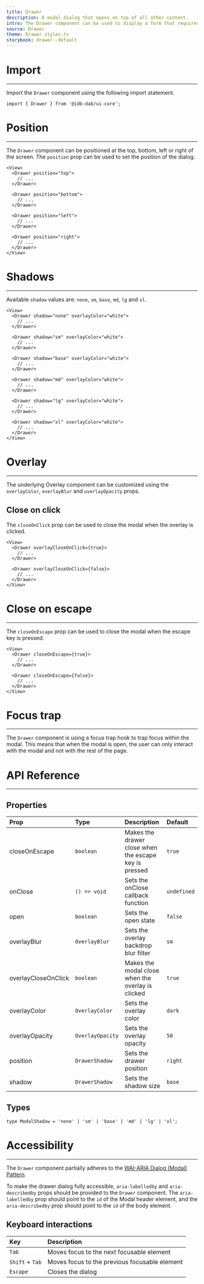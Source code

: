 ```yaml
---
title: Drawer
description: A modal dialog that opens on top of all other content.
intro: The Drawer component can be used to display a form that requires user input, display a message to the user that requires their attention or just a menu.
source: Drawer
theme: Drawer.styles.ts
storybook: drawer--default
---
```


# Import
---
Import the `Drawer` component using the following import statement.

```tsx
import { Drawer } from '@idb-dab/ui-core';
```

# Position
---
The `Drawer` component can be positioned at the top, bottom, left or right of the screen. The `position` prop can be used to set the position of the dialog.

<View>
  <DrawerShowcase showcase="positions" />
</View>

```tsx
<View>
  <Drawer position="top">
    // ...
  </Drawer>

  <Drawer position="bottom">
    // ...
  </Drawer>

  <Drawer position="left">
    // ...
  </Drawer>

  <Drawer position="right">
    // ...
  </Drawer>
</View>
```

# Shadows
---
Available `shadow` values are: `none`, `sm`, `base`, `md`, `lg` and `xl`.

<View>
  <DrawerShowcase showcase="shadows" />
</View>

```tsx
<View>
  <Drawer shadow="none" overlayColor="white">
    // ...
  </Drawer>

  <Drawer shadow="sm" overlayColor="white">
    // ...
  </Drawer>

  <Drawer shadow="base" overlayColor="white">
    // ...
  </Drawer>

  <Drawer shadow="md" overlayColor="white">
    // ...
  </Drawer>

  <Drawer shadow="lg" overlayColor="white">
    // ...
  </Drawer>

  <Drawer shadow="xl" overlayColor="white">
    // ...
  </Drawer>
</View>
```

# Overlay
---
The underlying Overlay component can be customized using the `overlayColor`, `overlayBlur` and `overlayOpacity` props.

## Close on click
The `closeOnClick` prop can be used to close the modal when the overlay is clicked.

<View>
  <DrawerShowcase showcase="close-on-click" />
</View>

```tsx
<View>
  <Drawer overlayCloseOnClick={true}>
    // ...
  </Drawer>

  <Drawer overlayCloseOnClick={false}>
    // ...
  </Drawer>
</View>
```

# Close on escape
---
The `closeOnEscape` prop can be used to close the modal when the escape key is pressed.

<View>
  <DrawerShowcase showcase="close-on-escape" />
</View>

```tsx
<View>
  <Drawer closeOnEscape={true}>
    // ...
  </Drawer>

  <Drawer closeOnEscape={false}>
    // ...
  </Drawer>
</View>
```

# Focus trap
---
The `Drawer` component is using a focus trap hook to trap focus within the modal. This means that when the modal is open, the user can only interact with the modal and not with the rest of the page.

# API Reference
---
## Properties

| Prop                | Type             | Description                                           | Default     |
|:--------------------|:-----------------|:------------------------------------------------------|:------------|
| closeOnEscape       | `boolean`        | Makes the drawer close when the escape key is pressed | `true`      |
| onClose             | `() => void`     | Sets the onClose callback function                    | `undefined` |
| open                | `boolean`        | Sets the open state                                   | `false`     |
| overlayBlur         | `OverlayBlur`    | Sets the overlay backdrop blur filter                 | `sm`        |
| overlayCloseOnClick | `boolean`        | Makes the modal close when the overlay is clicked     | `true`      |
| overlayColor        | `OverlayColor`   | Sets the overlay color                                | `dark`      |
| overlayOpacity      | `OverlayOpacity` | Sets the overlay opacity                              | `50`        |
| position            | `DrawerShadow`   | Sets the drawer position                              | `right`     |
| shadow              | `DrawerShadow`   | Sets the shadow size                                  | `base`      |

## Types

```tsx
type ModalShadow = 'none' | 'sm' | 'base' | 'md' | 'lg' | 'xl';
```

# Accessibility
---
The `Drawer` component partially adheres to the [WAI-ARIA Dialog (Modal) Pattern](https://www.w3.org/WAI/ARIA/apg/patterns/dialog-modal/).

To make the drawer dialog fully accessible, `aria-labelledby` and `aria-describedby` props should be provided to the `Drawer` component. The `aria-labelledby` prop should point to the `id` of the Modal header element, and the `aria-describedby` prop should point to the `id` of the body element.

## Keyboard interactions

| Key             | Description                                   |
|:----------------|:----------------------------------------------|
| `Tab`           | Moves focus to the next focusable element     |
| `Shift` + `Tab` | Moves focus to the previous focusable element |
| `Escape`        | Closes the dialog                             |

